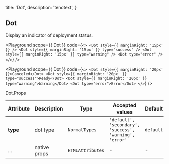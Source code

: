 
  title: 'Dot',
  description: 'tenotext',
}

## Dot

Display an indicator of deployment status.

<Playground
  scope={{ Dot }}
  code={`
<>
  <Dot style={{ marginRight: '15px' }} />
  <Dot style={{ marginRight: '15px' }} type="success" />
  <Dot style={{ marginRight: '15px' }} type="warning" />
  <Dot type="error" />
</>
`} />

<Playground
  scope={{ Dot }}
  code={`
<>
  <Dot style={{ marginRight: '20px' }}>Canceled</Dot>
  <Dot style={{ marginRight: '20px' }} type="success">Ready</Dot>
  <Dot style={{ marginRight: '20px' }} type="warning">Warning</Dot>
  <Dot type="error">Error</Dot>
</>
`} />

<Attributes>
<Attributes.Title>Dot.Props</Attributes.Title>

| Attribute | Description | Type | Accepted values | Default
| ---------- | ---------- | ---- |  -------------- | ------ |
| **type** | dot type | `NormalTypes` | `'default', 'secondary', 'success', 'warning', 'error'` | `default` |
| ... | native props | `HTMLAttributes` | - | - |

</Attributes>

